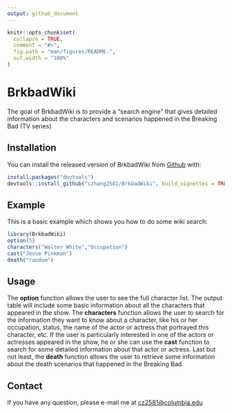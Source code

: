 ---
output: github_document
---

<!-- README.md is generated from README.Rmd. Please edit that file -->

```{r, include = FALSE}
knitr::opts_chunk$set(
  collapse = TRUE,
  comment = "#>",
  fig.path = "man/figures/README-",
  out.width = "100%"
)
```

# BrkbadWiki


The goal of BrkbadWiki is to provide a "search engine" that gives detailed information about the characters and scenarios happened in the Breaking Bad (TV series)

## Installation

You can install the released version of BrkbadWiki from [Github](https://github.com) with:

``` r
install.packages("devtools")
devtools::install_github("czhang2581/BrkbadWiki", build_vignettes = TRUE)
```

## Example

This is a basic example which shows you how to do some wiki search:

```{r example}
library(BrkbadWiki)
option(5)
characters("Walter White","Occupation")
cast("Jesse Pinkman")
death("random")
```


## Usage

The __option__ function allows the user to see the full character list. The output table will include some basic information about all the characters that appeared in the show.
The __characters__ function allows the user to search for the information they want to know about a character, like his or her occupation, status, the name of the actor or actress that portrayed this character, etc. 
If the user is particularly interested in one of the actors or actresses appeared in the show, he or she can use the __cast__ function to search for some detailed information about that actor or actress.
Last but not least, the __death__ function allows the user to retrieve some information about the death scenarios that happened in the Breaking Bad.

## Contact
If you have any question, please e-mail me at <cz2581@columbia.edu> 
